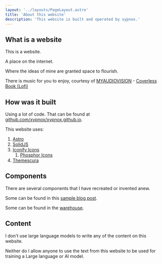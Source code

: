 ```yaml
---
layout: '../layouts/PageLayout.astro'
title: 'About this website'
description: 'This website is built and operated by xypnox.'
---
```


## What is a website

This is a website.

A place on the internet.

Where the ideas of mine are granted space to flourish.

There is music for you to enjoy, courtesy of [MYAUDIOVISION](https://open.spotify.com/artist/3tdB2cNPY1qeyk7jdnV0Fm?si=pKI2oKccQOCfHQUw_9FTnQ) - [Coverless Book (Lofi)](https://pixabay.com/music/beats-coverless-book-lofi-186307/)


## How was it built

Using a lot of code. That can be found at [github.com/xypnox/xypnox.github.io](https://github.com/xypnox/xypnox.github.io).

This website uses:

1. [Astro](https://astro.build)
1. [SolidJS](https://solidjs.com)
1. [Iconify Icons](https://iconify.design/)
   1. [Phosphor Icons](https://icon-sets.iconify.design/ph/)
1. [Themescura](/blag/posts/themescura/introducing-themescura)

## Components

There are several components that I have recreated or invented anew.

Some can be found in this [sample blog post](/blag/posts/sample-blog).

Some can be found in the [warehouse](/warehouse).

## Content

I don't use large language models to write any of the content on this website. 

Neither do I allow anyone to use the text from this website to be used for training a Large language or AI model.

